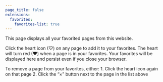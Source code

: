 ```yaml
---
page_title: false
extensions:
  favorites:
    favorites-list: true
---
```


This page displays all your favorited pages from this website.

Click the heart icon (♡) on any page to add it to your favorites. The heart will turn red (❤) when a page is in your favorites. Your favorites will be displayed here and persist even if you close your browser.

To remove a page from your favorites, either:
1. Click the heart icon again on that page
2. Click the "×" button next to the page in the list above



